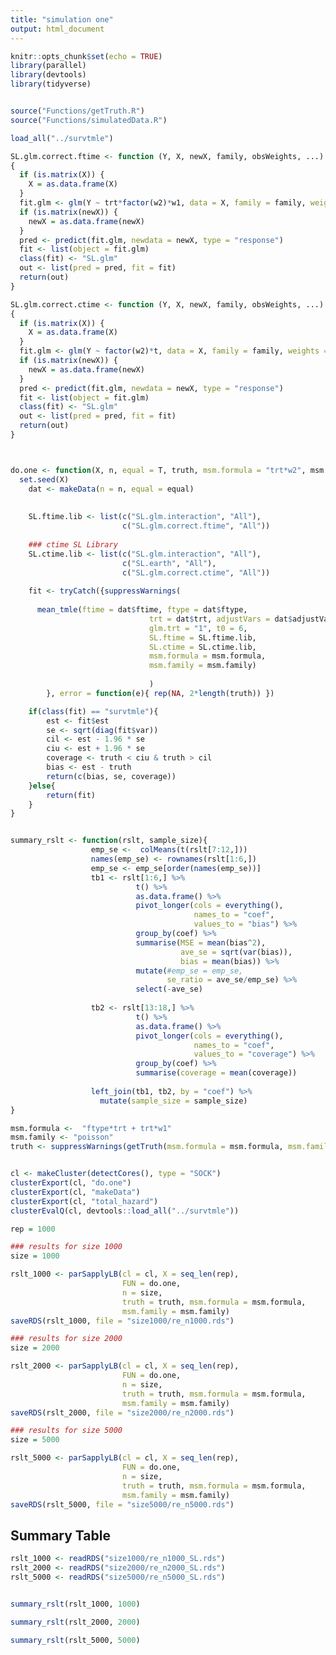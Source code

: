```yaml
---
title: "simulation one"
output: html_document
---
```


```r
knitr::opts_chunk$set(echo = TRUE)
library(parallel)
library(devtools)
library(tidyverse)


source("Functions/getTruth.R")
source("Functions/simulatedData.R")

load_all("../survtmle")

SL.glm.correct.ftime <- function (Y, X, newX, family, obsWeights, ...) 
{
  if (is.matrix(X)) {
    X = as.data.frame(X)
  }
  fit.glm <- glm(Y ~ trt*factor(w2)*w1, data = X, family = family, weights = obsWeights)
  if (is.matrix(newX)) {
    newX = as.data.frame(newX)
  }
  pred <- predict(fit.glm, newdata = newX, type = "response")
  fit <- list(object = fit.glm)
  class(fit) <- "SL.glm"
  out <- list(pred = pred, fit = fit)
  return(out)
}

SL.glm.correct.ctime <- function (Y, X, newX, family, obsWeights, ...) 
{
  if (is.matrix(X)) {
    X = as.data.frame(X)
  }
  fit.glm <- glm(Y ~ factor(w2)*t, data = X, family = family, weights = obsWeights)
  if (is.matrix(newX)) {
    newX = as.data.frame(newX)
  }
  pred <- predict(fit.glm, newdata = newX, type = "response")
  fit <- list(object = fit.glm)
  class(fit) <- "SL.glm"
  out <- list(pred = pred, fit = fit)
  return(out)
}



do.one <- function(X, n, equal = T, truth, msm.formula = "trt*w2", msm.family){
  set.seed(X)
	dat <- makeData(n = n, equal = equal)
	
	
	SL.ftime.lib <- list(c("SL.glm.interaction", "All"),
	                     c("SL.glm.correct.ftime", "All"))
	
	### ctime SL Library
	SL.ctime.lib <- list(c("SL.glm.interaction", "All"),
	                     c("SL.earth", "All"),
	                     c("SL.glm.correct.ctime", "All"))
	
	fit <- tryCatch({suppressWarnings(
	  
	  mean_tmle(ftime = dat$ftime, ftype = dat$ftype,
	                           trt = dat$trt, adjustVars = dat$adjustVars,
	                           glm.trt = "1", t0 = 6,	
	                           SL.ftime = SL.ftime.lib,
	                           SL.ctime = SL.ctime.lib,
	                           msm.formula = msm.formula,
	                           msm.family = msm.family)
	                           
	                           )
		}, error = function(e){ rep(NA, 2*length(truth)) })

	if(class(fit) == "survtmle"){
		est <- fit$est
		se <- sqrt(diag(fit$var))
		cil <- est - 1.96 * se
		ciu <- est + 1.96 * se
		coverage <- truth < ciu & truth > cil
		bias <- est - truth
		return(c(bias, se, coverage))
	}else{
		return(fit)
	}
}


summary_rslt <- function(rslt, sample_size){
                  emp_se <-  colMeans(t(rslt[7:12,]))
                  names(emp_se) <- rownames(rslt[1:6,])
                  emp_se <- emp_se[order(names(emp_se))]
                  tb1 <- rslt[1:6,] %>% 
                            t() %>% 
                            as.data.frame() %>%
                            pivot_longer(cols = everything(),
                                         names_to = "coef", 
                                         values_to = "bias") %>%
                            group_by(coef) %>%
                            summarise(MSE = mean(bias^2),
                                      ave_se = sqrt(var(bias)),
                                      bias = mean(bias)) %>% 
                            mutate(#emp_se = emp_se,
                                   se_ratio = ave_se/emp_se) %>%
                            select(-ave_se)
                  
                  tb2 <- rslt[13:18,] %>% 
                            t() %>% 
                            as.data.frame() %>%
                            pivot_longer(cols = everything(),
                                         names_to = "coef", 
                                         values_to = "coverage") %>%
                            group_by(coef) %>%
                            summarise(coverage = mean(coverage))
                  
                  left_join(tb1, tb2, by = "coef") %>% 
                    mutate(sample_size = sample_size)  
}


```




```r

msm.formula <-  "ftype*trt + trt*w1"
msm.family <- "poisson"
truth <- suppressWarnings(getTruth(msm.formula = msm.formula, msm.family = poisson()))


cl <- makeCluster(detectCores(), type = "SOCK")
clusterExport(cl, "do.one")
clusterExport(cl, "makeData")
clusterExport(cl, "total_hazard")
clusterEvalQ(cl, devtools::load_all("../survtmle"))

rep = 1000

### results for size 1000
size = 1000

rslt_1000 <- parSapplyLB(cl = cl, X = seq_len(rep),
                         FUN = do.one,
                         n = size,
                         truth = truth, msm.formula = msm.formula,
                         msm.family = msm.family)
saveRDS(rslt_1000, file = "size1000/re_n1000.rds")

### results for size 2000
size = 2000

rslt_2000 <- parSapplyLB(cl = cl, X = seq_len(rep),
                         FUN = do.one,
                         n = size,
                         truth = truth, msm.formula = msm.formula,
                         msm.family = msm.family)
saveRDS(rslt_2000, file = "size2000/re_n2000.rds")

### results for size 5000
size = 5000

rslt_5000 <- parSapplyLB(cl = cl, X = seq_len(rep),
                         FUN = do.one,
                         n = size,
                         truth = truth, msm.formula = msm.formula,
                         msm.family = msm.family)
saveRDS(rslt_5000, file = "size5000/re_n5000.rds")
```

## Summary Table


```r
rslt_1000 <- readRDS("size1000/re_n1000_SL.rds")
rslt_2000 <- readRDS("size2000/re_n2000_SL.rds")
rslt_5000 <- readRDS("size5000/re_n5000_SL.rds")


summary_rslt(rslt_1000, 1000)

summary_rslt(rslt_2000, 2000)

summary_rslt(rslt_5000, 5000)


```

